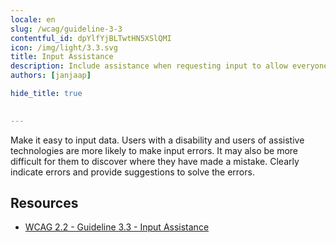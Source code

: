 ```yaml
---
locale: en
slug: /wcag/guideline-3-3
contentful_id: dpYlfYjBLTwtHN5XSlQMI
icon: /img/light/3.3.svg
title: Input Assistance
description: Include assistance when requesting input to allow everyone to input correct information.
authors: [janjaap]

hide_title: true

	
---
```


<Hero
  title="Input Assistance"
  icon="/img/light/3.3.svg"
  prefix="Guideline 3.3"
/>

Make it easy to input data. Users with a disability and users of assistive technologies are more likely to make input errors. It may also be more difficult for them to discover where they have made a mistake. Clearly indicate errors and provide suggestions to solve the errors.

## Resources

- [WCAG 2.2 - Guideline 3.3 - Input Assistance](https://www.w3.org/TR/WCAG22/#input-assistance)